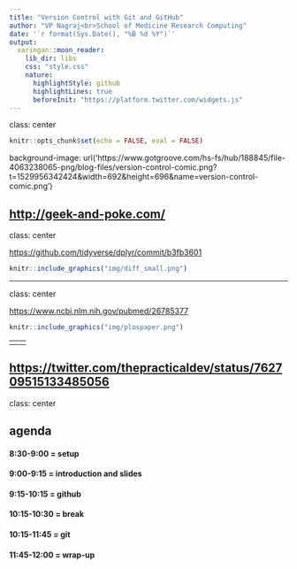 ```yaml
---
title: "Version Control with Git and GitHub"
author: "VP Nagraj<br>School of Medicine Research Computing"
date: '`r format(Sys.Date(), "%B %d %Y")`'
output:
  xaringan::moon_reader:
    lib_dir: libs
    css: "style.css"
    nature:
      highlightStyle: github
      highlightLines: true
      beforeInit: "https://platform.twitter.com/widgets.js" 
---
```

class: center
```r
knitr::opts_chunk$set(echo = FALSE, eval = FALSE)
```
background-image: url('https://www.gotgroove.com/hs-fs/hub/188845/file-4063238065-png/blog-files/version-control-comic.png?t=1529956342424&width=692&height=696&name=version-control-comic.png')

<http://geek-and-poke.com/>
---
class: center

<https://github.com/tidyverse/dplyr/commit/b3fb3601>

```r
knitr::include_graphics("img/diff_small.png")
```

---

class: center

<https://www.ncbi.nlm.nih.gov/pubmed/26785377>

```r
knitr::include_graphics("img/plospaper.png")
```

---
<table class="table">
  <tbody>
    <tr>
      <td><img src="img/git.svg" style="width:100px;height:100px;"></img></td>
      <td style = "padding-left:50px;"><h3>Git</h3></td>
      <td style = "padding-left:50px;">Version control software</td>
    </tr>
    <tr>
      <td><img src="img/github-desktop.png" style="width:100px;height:100px;"></img></td>
      <td style = "padding-left:50px;"><h3>GitHub Desktop</h3></td>
      <td style = "padding-left:50px;">Desktop client for using syncing files from your computer to GitHub</td>
    </tr>
    <tr>
      <td><img src="img/github.png" style="width:100px;height:100px;"></img></td>
      <td style = "padding-left:50px;"><h3>GitHub</h3></td>
      <td style = "padding-left:50px;">Website for hosting and managing Git repositories</td>
    </tr>
    <tr>
      <td><img src="img/bitbucket.png" style="width:100px;height:100px;"></img></td>
      <td style = "padding-left:50px;"><h3>Bitbucket</h3></td>
      <td style = "padding-left:50px;">Website for hosting and managing either Mercurial or Git repositories</td>
    </tr>
    <tr>
      <td><img src="img/gitlab.svg" style="width:100px;height:100px;"></img></td>
      <td style = "padding-left:50px;"><h3>GitLab</h3></td>
      <td style = "padding-left:50px;">Website for hosting and managing Git repositories with additional tools to build/deploy the code/programs</td>
    </tr>
  </tbody>
</table>
---
<table class="table">
  <tbody>
    <tr>
      <td><img src="img/git.svg" style="width:100px;height:100px;"></img></td>
      <td style = "padding-left:50px;"><h3>Git</h3></td>
      <td style = "padding-left:50px;">Version control software</td>
    </tr>
    <tr>
      <td><img src="img/github-desktop.png" style="width:100px;height:100px;"></img></td>
      <td style = "padding-left:50px; text-decoration: line-through;"><h3>GitHub Desktop</h3></td>
      <td style = "padding-left:50px; text-decoration: line-through;">Desktop client for using syncing files from your computer to GitHub</td>
    </tr>
    <tr>
      <td><img src="img/github.png" style="width:100px;height:100px;"></img></td>
      <td style = "padding-left:50px;"><h3>GitHub</h3></td>
      <td style = "padding-left:50px;">Website for hosting and managing Git repositories</td>
    </tr>
    <tr>
      <td><img src="img/bitbucket.png" style="width:100px;height:100px;"></img></td>
      <td style = "padding-left:50px; text-decoration: line-through;"><h3>Bitbucket</h3></td>
      <td style = "padding-left:50px; text-decoration: line-through;">Website for hosting and managing either Mercurial or Git repositories</td>
    </tr>
    <tr>
      <td><img src="img/gitlab.svg" style="width:100px;height:100px;"></img></td>
      <td style = "padding-left:50px; text-decoration: line-through;"><h3>GitLab</h3></td>
      <td style = "padding-left:50px; text-decoration: line-through;">Website for hosting and managing Git repositories with additional tools to build/deploy the code/programs</td>
    </tr>
  </tbody>
</table>

---
<blockquote class="twitter-tweet" data-lang="en" width = "300" min-width="300" style="padding-left:240px;"> <a href="https://twitter.com/thepracticaldev/status/762709515133485056?lang=en"></a></blockquote>

<https://twitter.com/thepracticaldev/status/762709515133485056>
---
class: center

## agenda

#### 8:30-9:00 = setup

#### 9:00-9:15 = introduction and slides

#### 9:15-10:15 = github

#### 10:15-10:30 = break

#### 10:15-11:45 = git

#### 11:45-12:00 = wrap-up